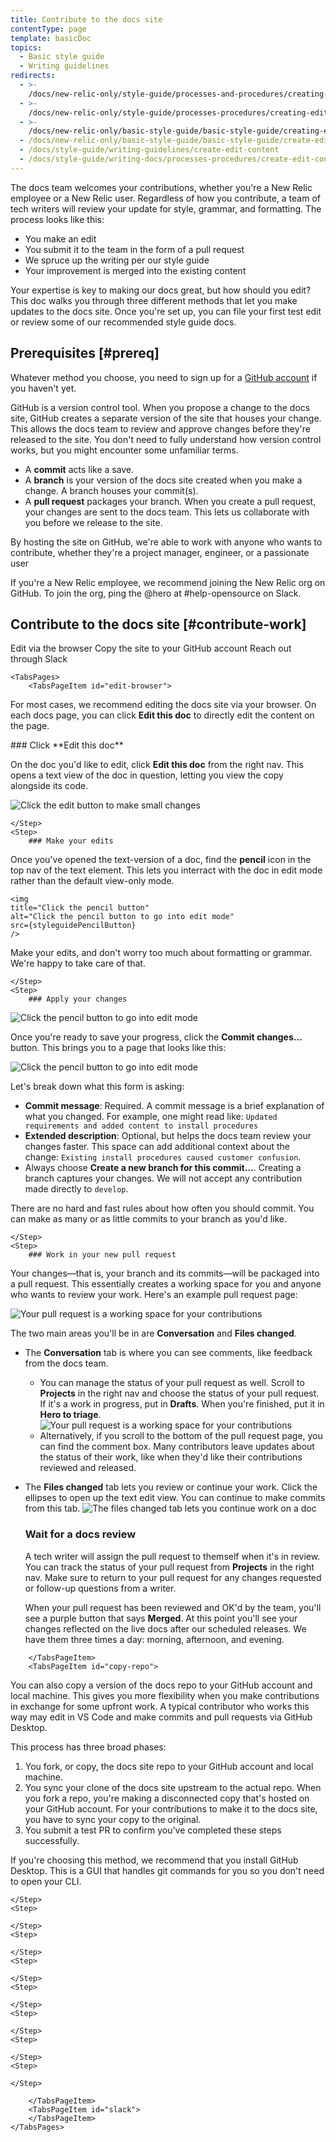 ```yaml
---
title: Contribute to the docs site 
contentType: page
template: basicDoc
topics:
  - Basic style guide
  - Writing guidelines
redirects:
  - >-
    /docs/new-relic-only/style-guide/processes-and-procedures/creating-and-editing-content
  - >-
    /docs/new-relic-only/style-guide/processes-procedures/creating-editing-content
  - >-
    /docs/new-relic-only/basic-style-guide/basic-style-guide/creating-editing-content
  - /docs/new-relic-only/basic-style-guide/basic-style-guide/create-edit-content
  - /docs/style-guide/writing-guidelines/create-edit-content
  - /docs/style-guide/writing-docs/processes-procedures/create-edit-content
---
```













The docs team welcomes your contributions, whether you're a New Relic employee or a New Relic user. Regardless of how you contribute, a team of tech writers will review your update for style, grammar, and formatting. The process looks like this:

* You make an edit
* You submit it to the team in the form of a pull request
* We spruce up the writing per our style guide
* Your improvement is merged into the existing content

Your expertise is key to making our docs great, but how should you edit? This doc walks you through three different methods that let you make updates to the docs site. Once you're set up, you can file your first test edit or review some of our recommended style guide docs. 

## Prerequisites [#prereq]

Whatever method you choose, you need to sign up for a [GitHub account](https://github.com/join) if you haven't yet.

GitHub is a version control tool. When you propose a change to the docs site, GitHub creates a separate version of the site that houses your change. This allows the docs team to review and approve changes before they're released to the site. You don't need to fully understand how version control works, but you might encounter some unfamiliar terms.   

* A **commit** acts like a save. 
* A **branch** is your version of the docs site created when you make a change. A branch houses your commit(s).
* A **pull request** packages your branch. When you create a pull request, your changes are sent to the docs team. This lets us collaborate with you before we release to the site. 

By hosting the site on GitHub, we're able to work with anyone who wants to contribute, whether they're a project manager, engineer, or a passionate user

<Callout variant="tip">
If you're a New Relic employee, we recommend joining the New Relic org on GitHub. To join the org, ping the @hero at #help-opensource on Slack. 
</Callout>

## Contribute to the docs site [#contribute-work]

<Tabs>
	<TabsBar>
        <TabsBarItem id="edit-browser">
            Edit via the browser
        </TabsBarItem>
        <TabsBarItem id="copy-repo">
            Copy the site to your GitHub account
        </TabsBarItem>
        <TabsBarItem id="slack">
            Reach out through Slack
        </TabsBarItem>
  </TabsBar>

    <TabsPages>
        <TabsPageItem id="edit-browser">

For most cases, we recommend editing the  docs site via your browser. On each docs page, you can click **Edit this doc** to directly edit the content on the page. 

<Steps>
    <Step>
    ### Click **Edit this doc** 

On the doc you'd like to edit, click **Edit this doc** from the right nav. This opens a text view of the doc in question, letting you view the copy alongside its code. 
    
  <img
    title="Make small changes to a doc"
    alt="Click the edit button to make small changes"
    src={styleguideEditDoc}
  />

    </Step>
    <Step>
        ### Make your edits 

Once you've opened the text-version of a doc, find the **pencil** icon in the top nav of the text element. This lets you interract with the doc in edit mode rather than the default view-only mode. 

    <img
    title="Click the pencil button"
    alt="Click the pencil button to go into edit mode"
    src={styleguidePencilButton}
    /> 

Make your edits, and don't worry too much about formatting or grammar. We're happy to take care of that.

    </Step>
    <Step>
        ### Apply your changes

  <img
      title="Commit your changes"
      alt="Click the pencil button to go into edit mode"
      src={styleguideCommitChanges}
  />

Once you're ready to save your progress, click the **Commit changes...** button. This brings you to a page that looks like this:

  <img
    title="Write a commit message"
    alt="Click the pencil button to go into edit mode"
    src={styleguideCommitMessage}
  />

Let's break down what this form is asking:

* **Commit message**: Required. A commit message is a brief explanation of what you changed. For example, one might read like: `Updated requirements and added content to install procedures`
* **Extended description**: Optional, but helps the docs team review your changes faster. This space  can add additional context about the change: `Existing install procedures caused customer confusion`.
* Always choose **Create a new branch for this commit...**. Creating a branch captures your changes. We will not accept any contribution made directly to `develop`.

There are no hard and fast rules about how often you should commit. You can make as many or as little commits to your branch as you'd like.

    </Step>
    <Step>
        ### Work in your new pull request

Your changes—that is, your  branch and its commits—will be packaged into a pull request. This essentially creates a working space for you and anyone who wants to review your work. Here's an example pull request page:

  <img
    title="Your PR and you"
    alt="Your pull request is a working space for your contributions"
    src={styleguidePRpage}
  />

The two main areas you'll be in are **Conversation** and **Files changed**.

* The **Conversation** tab is where you can see comments, like feedback from the docs team. 
    * You can manage the status of your pull request as well. Scroll to **Projects** in the right nav and choose the status of your pull request. If it's a work in progress, put in **Drafts**. When you're finished, put it in **Hero to triage**.
      <img
      title="Change the status of your project"
      alt="Your pull request is a working space for your contributions"
      src={styleguideManageProjects}
      />
    * Alternatively, if you scroll to the bottom of the pull request page, you can find the comment box. Many contributors leave updates about the status of their work, like when they'd like their contributions reviewed and released.
* The **Files changed** tab lets you review or continue your work. Click the ellipses to open up the text edit view. You can continue to make commits from this tab. 
      <img
        title="Your PR workspace"
        alt="The files changed tab lets you continue work on a doc"
        src={styleguideContinueWorkPR}
      />
    </Step>
    <Step>
    ### Wait for a docs review

  A tech writer will assign the pull request to themself when it's in review. You can track the status of your pull request from **Projects** in the right nav. Make sure to return to your pull request for any changes requested or follow-up questions from a writer. 
  
  When your pull request has been reviewed and OK'd by the team, you'll see a purple button that says **Merged**. At this point you'll see your changes reflected on the live docs after our scheduled releases. We have them three times a day: morning, afternoon, and evening. 
    </Step>
</Steps>

        </TabsPageItem>
        <TabsPageItem id="copy-repo">

You can also copy a version of the docs repo to your GitHub account and local machine. This gives you more flexibility when you make contributions in exchange for some upfront work. A typical contributor who works this way may edit in VS Code and make commits and pull requests via GitHub Desktop. 

This process has three broad phases: 

1. You fork, or copy, the docs site repo to your GitHub account and local machine.
2. You sync your clone of the docs site upstream to the actual repo. When you fork a repo, you're making a disconnected copy that's hosted on your GitHub account. For your contributions to make it to the docs site, you have to sync your copy to the original. 
3. You submit a test PR to confirm you've completed these steps successfully.

If you're choosing this method, we recommend that you install GitHub Desktop. This is a GUI that handles git commands for you so you don't need to open your CLI. 

<Steps>
    <Step>
        
    </Step>
    <Step>
        
    </Step>
    <Step>
        
    </Step>
    <Step>
        
    </Step>
    <Step>
        
    </Step>
    <Step>
        
    </Step>
    <Step>
        
    </Step>
    <Step>
        
    </Step>
</Steps>

        </TabsPageItem>
        <TabsPageItem id="slack">
        </TabsPageItem>
    </TabsPages>
</Tabs>

